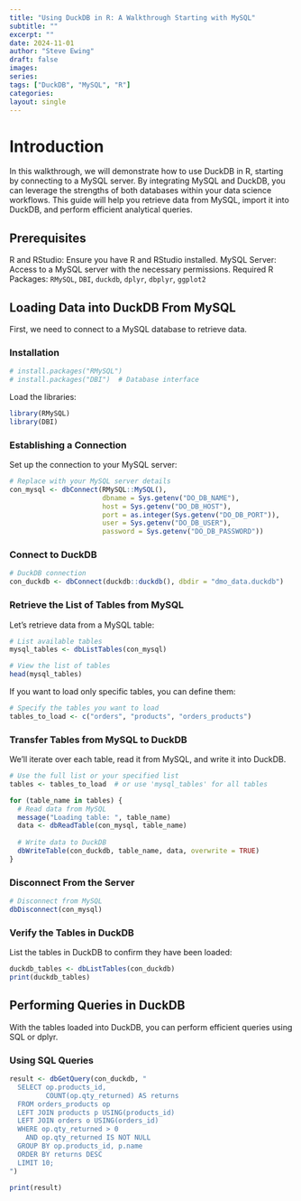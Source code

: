 ---
title: "Using DuckDB in R: A Walkthrough Starting with MySQL"
subtitle: ""
excerpt: ""
date: 2024-11-01
author: "Steve Ewing"
draft: false
images:
series:
tags: ["DuckDB", "MySQL", "R"]
categories:
layout: single
---

# Introduction

In this walkthrough, we will demonstrate how to use DuckDB in R, starting by connecting to a MySQL server. By integrating MySQL and DuckDB, you can leverage the strengths of both databases within your data science workflows. This guide will help you retrieve data from MySQL, import it into DuckDB, and perform efficient analytical queries.

## Prerequisites

R and RStudio: Ensure you have R and RStudio installed.
MySQL Server: Access to a MySQL server with the necessary permissions.
Required R Packages: ```RMySQL```, ```DBI```, ```duckdb```, ```dplyr```, ```dbplyr```, ```ggplot2```

## Loading Data into DuckDB From MySQL

First, we need to connect to a MySQL database to retrieve data.

### Installation

```{r}
# install.packages("RMySQL")
# install.packages("DBI")  # Database interface
```

Load the libraries:

```{r}
library(RMySQL)
library(DBI)
```

### Establishing a Connection

Set up the connection to your MySQL server:

```{r}
# Replace with your MySQL server details
con_mysql <- dbConnect(RMySQL::MySQL(),
                       dbname = Sys.getenv("DO_DB_NAME"),
                       host = Sys.getenv("DO_DB_HOST"), 
                       port = as.integer(Sys.getenv("DO_DB_PORT")),
                       user = Sys.getenv("DO_DB_USER"),
                       password = Sys.getenv("DO_DB_PASSWORD"))

```

### Connect to DuckDB

```{r}
# DuckDB connection
con_duckdb <- dbConnect(duckdb::duckdb(), dbdir = "dmo_data.duckdb")
```

### Retrieve the List of Tables from MySQL

Let's retrieve data from a MySQL table:

```{r}
# List available tables
mysql_tables <- dbListTables(con_mysql)

# View the list of tables
head(mysql_tables)
```

If you want to load only specific tables, you can define them:

```{r}
# Specify the tables you want to load
tables_to_load <- c("orders", "products", "orders_products")
```

### Transfer Tables from MySQL to DuckDB

We'll iterate over each table, read it from MySQL, and write it into DuckDB.

```{r, echo=FALSE}
# Use the full list or your specified list
tables <- tables_to_load  # or use 'mysql_tables' for all tables

for (table_name in tables) {
  # Read data from MySQL
  message("Loading table: ", table_name)
  data <- dbReadTable(con_mysql, table_name)
  
  # Write data to DuckDB
  dbWriteTable(con_duckdb, table_name, data, overwrite = TRUE)
} 
```

### Disconnect From the Server

```{r}
# Disconnect from MySQL
dbDisconnect(con_mysql)
```

### Verify the Tables in DuckDB

List the tables in DuckDB to confirm they have been loaded:

```{r}
duckdb_tables <- dbListTables(con_duckdb)
print(duckdb_tables)
```

## Performing Queries in DuckDB

With the tables loaded into DuckDB, you can perform efficient queries using SQL or dplyr.

### Using SQL Queries

```{r}
result <- dbGetQuery(con_duckdb, "
  SELECT op.products_id, 
         COUNT(op.qty_returned) AS returns
  FROM orders_products op
  LEFT JOIN products p USING(products_id)
  LEFT JOIN orders o USING(orders_id)
  WHERE op.qty_returned > 0
    AND op.qty_returned IS NOT NULL
  GROUP BY op.products_id, p.name
  ORDER BY returns DESC
  LIMIT 10;
")

print(result)

```
